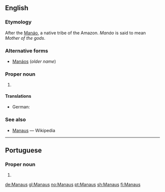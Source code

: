 {{also|manaus}}

==English==

===Etymology===
After the [[Manáo]], a native {{etyl|arw|en}} tribe of the Amazon.  ''Manáo'' is said to mean ''Mother of the gods''.

===Alternative forms===
*[[Manáos]] (''older name'')

===Proper noun===
{{en-proper noun}}

# {{place:Brazil/state capital|en|state=Amazonas}}

====Translations====
{{trans-top|capital of Amazonas}}
* German: {{t|de|Manaus}}
{{trans-mid}}
{{trans-bottom}}

===See also===
* [[w:Manaus|Manaus]] — Wikipedia

----

==Portuguese==

===Proper noun===
{{pt-proper noun}}

# {{place:Brazil/state capital|pt|state=Amazonas}}

[[de:Manaus]]
[[gl:Manaus]]
[[no:Manaus]]
[[pt:Manaus]]
[[sh:Manaus]]
[[fi:Manaus]]